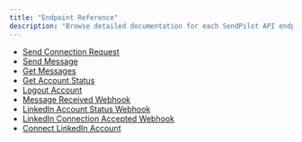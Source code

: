 ```yaml
---
title: "Endpoint Reference"
description: "Browse detailed documentation for each SendPilot API endpoint"
---
```


- [Send Connection Request](/api-reference/endpoint/post-connection-request)
- [Send Message](/api-reference/endpoint/post-message)
- [Get Messages](/api-reference/endpoint/get-messages)
- [Get Account Status](/api-reference/endpoint/get-account-status)
- [Logout Account](/api-reference/endpoint/post-account-logout)
- [Message Received Webhook ](/api-reference/endpoint/post-webhooks-message-received)
- [LinkedIn Account Status Webhook ](/api-reference/endpoint/post-webhooks-linkedin-account-status)
- [LinkedIn Connection Accepted Webhook ](/api-reference/endpoint/post-webhooks-linkedin-account-accepted)
- [Connect LinkedIn Account](/api-reference/endpoint/post-account-connect-linkedin)
